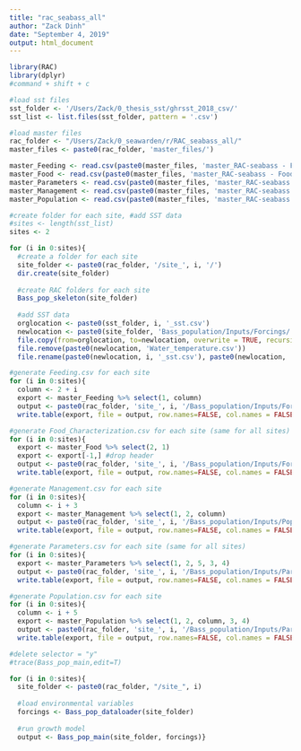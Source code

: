 ```yaml
---
title: "rac_seabass_all"
author: "Zack Dinh"
date: "September 4, 2019"
output: html_document
---
```


```r
library(RAC)
library(dplyr)
#command + shift + c

#load sst files
sst_folder <- '/Users/Zack/0_thesis_sst/ghrsst_2018_csv/'
sst_list <- list.files(sst_folder, pattern = '.csv')

#load master files
rac_folder <- "/Users/Zack/0_seawarden/r/RAC_seabass_all/"
master_files <- paste0(rac_folder, 'master_files/')

master_Feeding <- read.csv(paste0(master_files, 'master_RAC-seabass - Feeding.csv'), header=TRUE, sep=",")
master_Food <- read.csv(paste0(master_files, 'master_RAC-seabass - Food_Characterization.csv'), header=FALSE, sep=",")
master_Parameters <- read.csv(paste0(master_files, 'master_RAC-seabass - Parameters.csv'), header=FALSE, sep=",")
master_Management <- read.csv(paste0(master_files, 'master_RAC-seabass - Management.csv'), header=FALSE, sep=",")
master_Population <- read.csv(paste0(master_files, 'master_RAC-seabass - Population.csv'), header=FALSE, sep=",")
```

```r
#create folder for each site, #add SST data
#sites <- length(sst_list)
sites <- 2

for (i in 0:sites){
  #create a folder for each site
  site_folder <- paste0(rac_folder, '/site_', i, '/')  
  dir.create(site_folder) 
  
  #create RAC folders for each site
  Bass_pop_skeleton(site_folder) 
  
  #add SST data
  orglocation <- paste0(sst_folder, i, '_sst.csv')
  newlocation <- paste0(site_folder, 'Bass_population/Inputs/Forcings/')
  file.copy(from=orglocation, to=newlocation, overwrite = TRUE, recursive = FALSE, copy.mode = TRUE)
  file.remove(paste0(newlocation, 'Water_temperature.csv'))
  file.rename(paste0(newlocation, i, '_sst.csv'), paste0(newlocation, 'Water_temperature.csv'))}
```

```r
#generate Feeding.csv for each site
for (i in 0:sites){
  column <- 2 + i
  export <- master_Feeding %>% select(1, column)
  output <- paste0(rac_folder, 'site_', i, '/Bass_population/Inputs/Forcings/Feeding.csv')
  write.table(export, file = output, row.names=FALSE, col.names = FALSE, sep=",")}

#generate Food_Characterization.csv for each site (same for all sites)
for (i in 0:sites){
  export <- master_Food %>% select(2, 1)
  export <- export[-1,] #drop header
  output <- paste0(rac_folder, 'site_', i, '/Bass_population/Inputs/Forcings/Food_Characterization.csv')
  write.table(export, file = output, row.names=FALSE, col.names = FALSE, sep=",")}

#generate Management.csv for each site
for (i in 0:sites){
  column <- i + 3
  export <- master_Management %>% select(1, 2, column)
  output <- paste0(rac_folder, 'site_', i, '/Bass_population/Inputs/Population_management/Management.csv')
  write.table(export, file = output, row.names=FALSE, col.names = FALSE, sep=",")}

#generate Parameters.csv for each site (same for all sites)
for (i in 0:sites){
  export <- master_Parameters %>% select(1, 2, 5, 3, 4)
  output <- paste0(rac_folder, 'site_', i, '/Bass_population/Inputs/Parameters/Parameters.csv')
  write.table(export, file = output, row.names=FALSE, col.names = FALSE, sep=",")}

#generate Population.csv for each site
for (i in 0:sites){
  column <- i + 5
  export <- master_Population %>% select(1, 2, column, 3, 4)
  output <- paste0(rac_folder, 'site_', i, '/Bass_population/Inputs/Parameters/Population.csv')
  write.table(export, file = output, row.names=FALSE, col.names = FALSE, sep=",")}
```

```r
#delete selector = "y"
#trace(Bass_pop_main,edit=T)

for (i in 0:sites){
  site_folder <- paste0(rac_folder, "/site_", i)
  
  #load environmental variables
  forcings <- Bass_pop_dataloader(site_folder) 
 
  #run growth model
  output <- Bass_pop_main(site_folder, forcings)}
```
